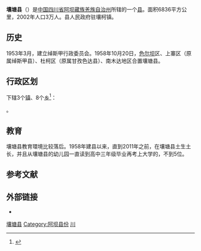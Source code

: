 {{Infobox China County
|name = 壤塘县
|native_name = {{nobold|{{lang|zh-hans|壤塘县}} · {{bo-textonly|འཛམ་ཐང་རྫོང་།}}}}
|image_skyline = 
|image_map = Location of Zamtang within Sichuan (China).png
|map_caption = 壤塘县(紅)在阿壩州(黃)的位置
|pushpin_label = 金川县
|postal_code_type = 邮政编码
|settlement_type = [[县级行政区|县]]
|Belong = [[四川省|四川省]][[阿坝藏族羌族自治州|阿坝藏族羌族自治州]]
|population = 
|population_as_of = 
|population_density_km2 = auto
|elevation_m = 
|website =
}}
'''壤塘县'''（{{bo|z=ཛམ་ཐང་རྫོང|w=dzam thang rdzong|p=Camtang Zong}}）是[[中国|中国]][[四川省|四川省]][[阿坝藏族羌族自治州|阿坝藏族羌族自治州]]所辖的一个[[县|县]]。面积6836平方公里，2002年人口3万人。县人民政府驻壤柯镇。

==历史==
1953年3月，建立绰斯甲行政委员会。1958年10月20日，[[色尔坝|色尔坝]]区、上寨区（原属绰斯甲县）、杜柯区（原属甘孜色达县）、南木达地区合置壤塘县。

== 行政区划 ==
{{PAGENAMEBASE}}下辖3个[[行政建制镇|镇]]、8个[[乡_(中华人民共和国)|乡]]<ref>{{PRC admin/ref sgc|51/32/30}}</ref>：

{{PRC admin/children|51/32/30}}。

==教育==
壤塘县教育環境比较落后。1958年建县以来，直到2011年之前，在壤塘县土生土长，并且从壤塘县的幼儿园一直读到高中三年级毕业再考上大学的，不到5位。

== 参考文献 ==
{{reflist}}

== 外部链接 ==
* {{Official website|http://www.rangtang.gov.cn/|name=壤塘县人民政府}}

{{Sichuan-stub}}
{{壤塘县行政区划}}
{{阿坝藏族羌族自治州行政区划}}
{{四川行政区划}}
{{国家级贫困县|前}}

[[Category:壤塘县|]]
[[Category:阿坝县份|Category:阿坝县份]]
[[Category:原国家级贫困县|川]]
